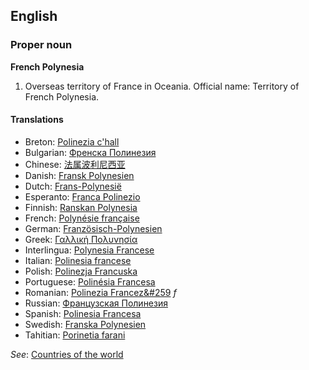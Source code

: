 ==English==

===Proper noun===
'''French Polynesia'''

# Overseas territory of France in Oceania. Official name: Territory of French Polynesia.

====Translations====
*Breton: [[Polinezia c'hall]]
*Bulgarian: [[Френска Полинезия]]
*Chinese: [[法属波利尼西亚]]
*Danish: [[Fransk Polynesien]]
*Dutch: [[Frans-Polynesië]]
*Esperanto: [[Franca Polinezio]]
*Finnish: [[Ranskan Polynesia]]
*French: [[Polynésie française]]
*German: [[Französisch-Polynesien]]
*Greek: [[Γαλλική Πολυνησία]]
*Interlingua: [[Polynesia Francese]]
*Italian: [[Polinesia francese]]
*Polish: [[Polinezja Francuska]]
*Portuguese: [[Polinésia Francesa]]
*Romanian: [[Polinezia Francez&#259]] ''f''
*Russian: [[Французская Полинезия]]
*Spanish: [[Polinesia Francesa]]
*Swedish: [[Franska Polynesien]]
*Tahitian: [[Porinetia farani]]

''See'': [[Countries of the world]]